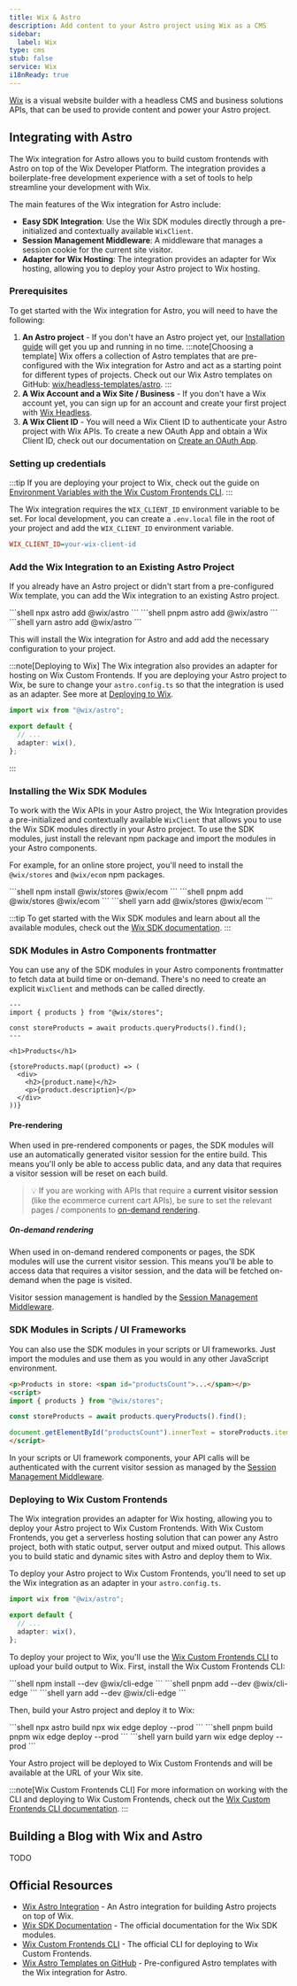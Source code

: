 ```yaml
---
title: Wix & Astro
description: Add content to your Astro project using Wix as a CMS
sidebar:
  label: Wix
type: cms
stub: false
service: Wix
i18nReady: true
---
```


[Wix](https://wix.com) is a visual website builder with a headless CMS and business solutions APIs, that can be used to provide content and 
power your Astro project.

## Integrating with Astro

The Wix integration for Astro allows you to build custom frontends with Astro on top of the Wix Developer Platform. The integration 
provides a boilerplate-free development experience with a set of tools to help streamline your development with Wix.

The main features of the Wix integration for Astro include:

- **Easy SDK Integration**: Use the Wix SDK modules directly through a pre-initialized and contextually available `WixClient`.
- **Session Management Middleware**: A middleware that manages a session cookie for the current site visitor.
- **Adapter for Wix Hosting**: The integration provides an adapter for Wix hosting, allowing you to deploy your Astro project to Wix hosting.

### Prerequisites

To get started with the Wix integration for Astro, you will need to have the following:

1. **An Astro project** - If you don't have an Astro project yet, our [Installation guide](/en/install-and-setup/) will get you up and running in no time. 
:::note[Choosing a template]
Wix offers a collection of Astro templates that are pre-configured with the Wix integration for Astro and act as a starting point for different types of projects. 
Check out our Wix Astro templates on GitHub: [wix/headless-templates/astro](https://github.com/wix/headless-templates/tree/main/astro).
:::
2. **A Wix Account and a Wix Site / Business** - If you don't have a Wix account yet, you can sign up 
for an account and create your first project with [Wix Headless](https://www.wix.com/studio/developers/headless).
3. **A Wix Client ID** - You will need a Wix Client ID to authenticate your Astro project with Wix APIs. To create 
a new OAuth App and obtain a Wix Client ID, check out our documentation on 
[Create an OAuth App](https://dev.wix.com/docs/go-headless/getting-started/setup/authentication/create-an-oauth-app-for-visitors-and-members).

### Setting up credentials

:::tip
If you are deploying your project to Wix, check out the guide on [Environment Variables with the Wix Custom Frontends CLI](../cli//local-development.md).
:::

The Wix integration requires the `WIX_CLIENT_ID` environment variable to be set. For local development, you can create a 
`.env.local` file in the root of your project and add the `WIX_CLIENT_ID` environment variable.

```ini title=".env.local"
WIX_CLIENT_ID=your-wix-client-id
```

### Add the Wix Integration to an Existing Astro Project

If you already have an Astro project or didn't start from a pre-configured Wix template, you can add the Wix integration to an existing Astro project.

<PackageManagerTabs>
  <Fragment slot="npm">
  ```shell
  npx astro add @wix/astro
  ```
  </Fragment>
  <Fragment slot="pnpm">
  ```shell
  pnpm astro add @wix/astro
  ```
  </Fragment>
  <Fragment slot="yarn">
  ```shell
  yarn astro add @wix/astro
  ```
  </Fragment>
</PackageManagerTabs>

This will install the Wix integration for Astro and add add the necessary configuration to your project.

:::note[Deploying to Wix]
The Wix integration also provides an adapter for hosting on Wix Custom Frontends. If you are deploying your Astro project to Wix,
be sure to change your `astro.config.ts` so that the integration is used as an adapter. See more at [Deploying to Wix](#deploying-to-wix).

```ts title="astro.config.mjs"
import wix from "@wix/astro";

export default {
  // ...
  adapter: wix(),
};
```
:::

### Installing the Wix SDK Modules

To work with the Wix APIs in your Astro project, the Wix Integration provides a pre-initialized and contextually 
available `WixClient` that allows you to use the Wix SDK modules directly in your Astro project. To use the SDK modules,
just install the relevant npm package and import the modules in your Astro components.

For example, for an online store project, you'll need to install the `@wix/stores` and `@wix/ecom` npm packages.

<PackageManagerTabs>
  <Fragment slot="npm">
  ```shell
  npm install @wix/stores @wix/ecom
  ```
  </Fragment>
  <Fragment slot="pnpm">
  ```shell
  pnpm add @wix/stores @wix/ecom
  ```
  </Fragment>
  <Fragment slot="yarn">
  ```shell
  yarn add @wix/stores @wix/ecom
  ```
  </Fragment>
</PackageManagerTabs>

:::tip
To get started with the Wix SDK modules and learn about all the available modules, check out the [Wix SDK documentation](https://dev.wix.com/docs/sdk).
:::

### SDK Modules in Astro Components frontmatter

You can use any of the SDK modules in your Astro components frontmatter to fetch data at build time or on-demand. There's no need to create an explicit `WixClient` and methods can be called directly.

```astro
---
import { products } from "@wix/stores";

const storeProducts = await products.queryProducts().find();
---

<h1>Products</h1>

{storeProducts.map((product) => (
  <div>
    <h2>{product.name}</h2>
    <p>{product.description}</p>
  </div>
))}
```

#### Pre-rendering

When used in pre-rendered components or pages, the SDK modules will use an automatically generated visitor session for the entire build. 
This means you'll only be able to access public data, and any data that requires a visitor session will be reset on each build.

> 💡 If you are working with APIs that require a **current visitor session** (like the ecommerce current cart APIs), be sure to set 
the relevant pages / components to [on-demand rendering](#on-demand-rendering).

##### On-demand rendering

When used in on-demand rendered components or pages, the SDK modules will use the current visitor session. This means you'll be able to 
access data that requires a visitor session, and the data will be fetched on-demand when the page is visited.

Visitor session management is handled by the [Session Management Middleware](#session-management-middleware).

### SDK Modules in Scripts / UI Frameworks

You can also use the SDK modules in your scripts or UI frameworks. Just import the modules and use them as you would in any other JavaScript environment.

```html
<p>Products in store: <span id="productsCount">...</span></p>
<script>
import { products } from "@wix/stores";

const storeProducts = await products.queryProducts().find();

document.getElementById("productsCount").innerText = storeProducts.items.length;
</script>
```

In your scripts or UI framework components, your API calls will be authenticated with the current visitor session as managed by the 
[Session Management Middleware](#session-management-middleware).

### Deploying to Wix Custom Frontends

The Wix integration provides an adapter for Wix hosting, allowing you to deploy your Astro project to Wix Custom Frontends. 
With Wix Custom Frontends, you get a serverless hosting solution that can power any Astro project, both with static output, 
server output and mixed output. This allows you to build static and dynamic sites with Astro and deploy them to Wix.

To deploy your Astro project to Wix Custom Frontends, you'll need to set up the Wix integration as an adapter in your `astro.config.ts`.

```ts title="astro.config.mjs"
import wix from "@wix/astro";

export default {
  // ...
  adapter: wix(),
};
```

To deploy your project to Wix, you'll use the [Wix Custom Frontends CLI](../cli/deploying-to-wix.md) to upload your build output to Wix.
First, install the Wix Custom Frontends CLI:

<PackageManagerTabs>
  <Fragment slot="npm">
  ```shell
  npm install --dev @wix/cli-edge
  ```
  </Fragment>
  <Fragment slot="pnpm">
  ```shell
  pnpm add --dev @wix/cli-edge
  ```
  </Fragment>
  <Fragment slot="yarn">
  ```shell
  yarn add --dev @wix/cli-edge
  ```
  </Fragment>
</PackageManagerTabs>

Then, build your Astro project and deploy it to Wix:

<PackageManagerTabs>
  <Fragment slot="npm">
  ```shell
  npx astro build
  npx wix edge deploy --prod
  ```
  </Fragment>
  <Fragment slot="pnpm">
  ```shell
  pnpm build
  pnpm wix edge deploy --prod
  ```
  </Fragment>
  <Fragment slot="yarn">
  ```shell
  yarn build
  yarn wix edge deploy --prod
  ```
  </Fragment>
</PackageManagerTabs>

Your Astro project will be deployed to Wix Custom Frontends and will be available at the URL of your Wix site.

:::note[Wix Custom Frontends CLI]
For more information on working with the CLI and deploying to Wix Custom Frontends, check 
out the [Wix Custom Frontends CLI documentation](https://www.npmjs.com/package/@wix/cli-edge).
:::

## Building a Blog with Wix and Astro

TODO

## Official Resources

- [Wix Astro Integration](https://github.com/wix-incubator/headless-integrations/tree/main/packages/%40wix-astro#readme) - An Astro integration for building Astro projects on top of Wix.
- [Wix SDK Documentation](https://dev.wix.com/docs/sdk) - The official documentation for the Wix SDK modules.
- [Wix Custom Frontends CLI](https://www.npmjs.com/package/@wix/cli-edge) - The official CLI for deploying to Wix Custom Frontends.
- [Wix Astro Templates on GitHub](https://github.com/wix/headless-templates/tree/main/astro) - Pre-configured Astro templates with the Wix integration for Astro.
